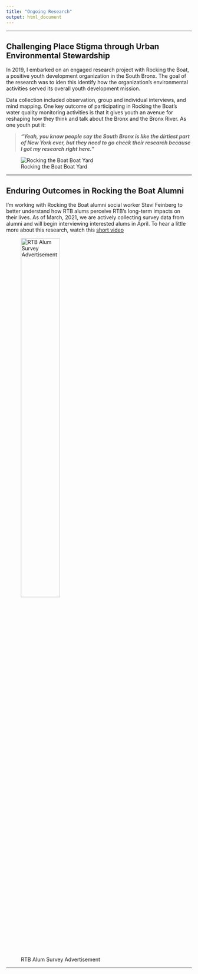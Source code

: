 ```yaml
---
title: "Ongoing Research"
output: html_document
---
```

*************
## Challenging Place Stigma through Urban Environmental Stewardship

In 2019, I embarked on an engaged research project with Rocking the Boat, a positive youth development organization in the South Bronx. The goal of the research was to iden this identify how the organization's environmental activities served its overall youth development mission. 

Data collection included observation, group and individual interviews, and mind mapping. One key outcome of participating in Rocking the Boat's water quality monitoring activities is that it gives youth an avenue for reshaping how they think and talk about the Bronx and the Bronx River. As one youth put it:

>***"Yeah, you know people say the South Bronx is like the dirtiest part of New York ever, but they need to go check their research because I got my research right here."***

![Rocking the Boat Boat Yard](C:/Users/Annie Armstrong/Documents/Github/personal/boatyard.jpg)

**************************

## Enduring Outcomes in Rocking the Boat Alumni

I’m working with Rocking the Boat alumni social worker Stevi Feinberg to better understand how RTB alums perceive RTB's long-term impacts on their lives. As of March, 2021, we are actively collecting survey data from alumni and will begin interviewing interested alums in April. To hear a little more about this research, watch this [short video](https://youtu.be/38rvIKKCgeQ) 


![RTB Alum Survey Advertisement](C:/Users/Annie Armstrong/Documents/Github/personal/rtbalumad.jpg){width=50%}

**************************


